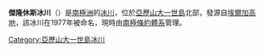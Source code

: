 {{coord|69|31|S|70|34|W|source:GNIS|display=title}}

'''傑隆休斯冰川'''（{{lang-en|Gerontius Glacier}}）是[[南極洲|南極洲]]的[[冰川|冰川]]，位於[[亞歷山大一世島|亞歷山大一世島]]北部，發源自[[埃爾加高地|埃爾加高地]]，該冰川在1977年被命名，現時由[[南極條約體系|南極條約體系]]管理。

{{DEFAULTSORT:Gerontius Glacier}}
[[Category:亞歷山大一世島冰川|Category:亞歷山大一世島冰川]]


{{AlexanderIsland-geo-stub}}